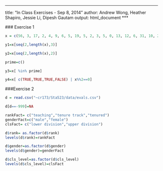 ***
  title: "In Class Exercises - Sep 8, 2014"
author: Andrew Wong, Heather Shapiro, Jessie Li, Dipesh Gautam
output: html_document
***
  
  ### Exercise 1
```r
x = c(56, 3, 17, 2, 4, 9, 6, 5, 19, 5, 2, 3, 5, 0, 13, 12, 6, 31, 10, 21, 8, 4, 1, 1, 2, 5, 16, 1, 3, 8, 1, 3, 4, 8, 5, 2, 8, 6, 18, 40, 10, 20, 1, 27, 2, 11, 14, 5, 7, 0, 3, 0, 7, 0, 8, 10, 10, 12, 8, 82, 21, 3, 34, 55, 18, 2, 9, 29, 1, 4, 7, 14, 7, 1, 2, 7, 4, 74, 5, 0, 3, 13, 2, 8, 1, 6, 13, 7, 1, 10,    5, 2, 4, 4, 14, 15, 4, 17, 1, 9)

y1=x[seq(2,length(x),3)]

y2=x[seq(2,length(x),2)]

prime=c()

y3=x[ %in% prime]

y4=x[ c(TRUE,TRUE,TRUE,FALSE) | x%%2==0]


```

  ###Exercise 2
```r
d = read.csv("~cr173/Sta523/data/evals.csv")

d[d==-999]=NA

rankFact= c("teaching","tenure track","tenured")
genderFact=c("male","female")
clsFact= c("lower division","upper division")

d$rank= as.factor(d$rank)
levels(d$rank)=rankFact

d$gender=as.factor(d$gender)
levels(d$gender)=genderFact

d$cls_level=as.factor(d$cls_level)
levels(d$cls_level)=clsFact
```
